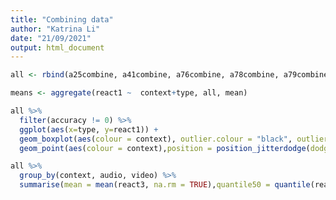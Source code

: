 ```yaml
---
title: "Combining data"
author: "Katrina Li"
date: "21/09/2021"
output: html_document
---
```


```r
all <- rbind(a25combine, a41combine, a76combine, a78combine, a79combine, a83combine)

means <- aggregate(react1 ~  context+type, all, mean)

all %>%
  filter(accuracy != 0) %>%
  ggplot(aes(x=type, y=react1)) +
  geom_boxplot(aes(colour = context), outlier.colour = "black", outlier.shape = 1, position = position_dodge(width=0.9))+
  geom_point(aes(colour = context),position = position_jitterdodge(dodge.width = 0.9),alpha = 0.5) 
```
```r
all %>%
  group_by(context, audio, video) %>%
  summarise(mean = mean(react3, na.rm = TRUE),quantile50 = quantile(react3,0.5,na.rm = TRUE), count = n())

```

